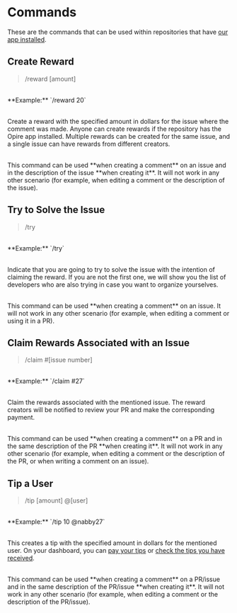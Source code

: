 # Commands

These are the commands that can be used within repositories that have [our app installed](https://docs.opire.dev/overview/install-app).

## Create Reward

> /reward [amount]

<br/>
<span style={{ color: 'grey' }}>**Example:** `/reward 20`</span>
<br/><br/>

<span>Create a reward with the specified amount in dollars for the issue where the comment was made. Anyone can create rewards if the repository has the Opire app installed. Multiple rewards can be created for the same issue, and a single issue can have rewards from different creators.</span>
<br/><br/>
<div style={{ borderLeft: '2px solid #0EA7E1', padding: '1rem', backgroundColor: '#0EA7E10D', borderRadius: '0 8px 8px 0' }}>This command can be used **when creating a comment** on an issue and in the description of the issue **when creating it**. It will not work in any other scenario (for example, when editing a comment or the description of the issue).</div>

## Try to Solve the Issue

> /try

<br/>
<span style={{ color: 'grey' }}>**Example:** `/try`</span>
<br/><br/>

<span>Indicate that you are going to try to solve the issue with the intention of claiming the reward. If you are not the first one, we will show you the list of developers who are also trying in case you want to organize yourselves.</span>
<br/><br/>
<div style={{ borderLeft: '2px solid #0EA7E1', padding: '1rem', backgroundColor: '#0EA7E10D', borderRadius: '0 8px 8px 0' }}>This command can be used **when creating a comment** on an issue. It will not work in any other scenario (for example, when editing a comment or using it in a PR).</div>

## Claim Rewards Associated with an Issue

> /claim #[issue number]

<br/>
<span style={{ color: 'grey' }}>**Example:** `/claim #27`</span>
<br/><br/>

<span>Claim the rewards associated with the mentioned issue. The reward creators will be notified to review your PR and make the corresponding payment.</span>
<br/><br/>
<div style={{ borderLeft: '2px solid #0EA7E1', padding: '1rem', backgroundColor: '#0EA7E10D', borderRadius: '0 8px 8px 0' }}>This command can be used **when creating a comment** on a PR and in the same description of the PR **when creating it**. It will not work in any other scenario (for example, when editing a comment or the description of the PR, or when writing a comment on an issue).</div>

## Tip a User

> /tip [amount] @[user]

<br/>
<span style={{ color: 'grey' }}>**Example:** `/tip 10 @nabby27`</span>
<br/><br/>

<span>This creates a tip with the specified amount in dollars for the mentioned user. On your dashboard, you can [pay your tips](https://app.opire.dev/dashboard/creator/tips) or [check the tips you have received](https://app.opire.dev/dashboard/programmer/tips).</span>
<br/><br/>
<div style={{ borderLeft: '2px solid #0EA7E1', padding: '1rem', backgroundColor: '#0EA7E10D', borderRadius: '0 8px 8px 0' }}>This command can be used **when creating a comment** on a PR/issue and in the same description of the PR/issue **when creating it**. It will not work in any other scenario (for example, when editing a comment or the description of the PR/issue).</div>